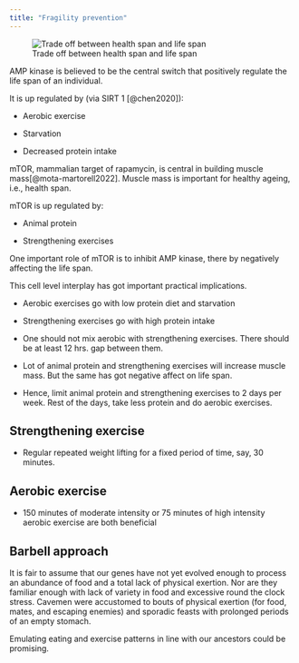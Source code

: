 ```yaml
---
title: "Fragility prevention"
---
```


![Trade off between health span and life span](images/exercise.png)

AMP kinase is believed to be the central switch that positively regulate the life span of an individual.

It is up regulated by (via SIRT 1 [@chen2020]):

-   Aerobic exercise

-   Starvation

-   Decreased protein intake

mTOR, mammalian target of rapamycin, is central in building muscle mass[@mota-martorell2022]. Muscle mass is important for healthy ageing, i.e., health span.

mTOR is up regulated by:

-   Animal protein

-   Strengthening exercises

One important role of mTOR is to inhibit AMP kinase, there by negatively affecting the life span.

This cell level interplay has got important practical implications.

-   Aerobic exercises go with low protein diet and starvation

-   Strengthening exercises go with high protein intake

-   One should not mix aerobic with strengthening exercises. There should be at least 12 hrs. gap between them.

-   Lot of animal protein and strengthening exercises will increase muscle mass. But the same has got negative affect on life span.

-   Hence, limit animal protein and strengthening exercises to 2 days per week. Rest of the days, take less protein and do aerobic exercises.

## **Strengthening exercise**

-   Regular repeated weight lifting for a fixed period of time, say, 30 minutes.

## **Aerobic exercise**

-   150 minutes of moderate intensity or 75 minutes of high intensity aerobic exercise are both beneficial

## Barbell approach

It is fair to assume that our genes have not yet evolved enough to process an abundance of food and a total lack of physical exertion. Nor are they familiar enough with lack of variety in food and excessive round the clock stress. Cavemen were accustomed to bouts of physical exertion (for food, mates, and escaping enemies) and sporadic feasts with prolonged periods of an empty stomach.

Emulating eating and exercise patterns in line with our ancestors could be promising.
